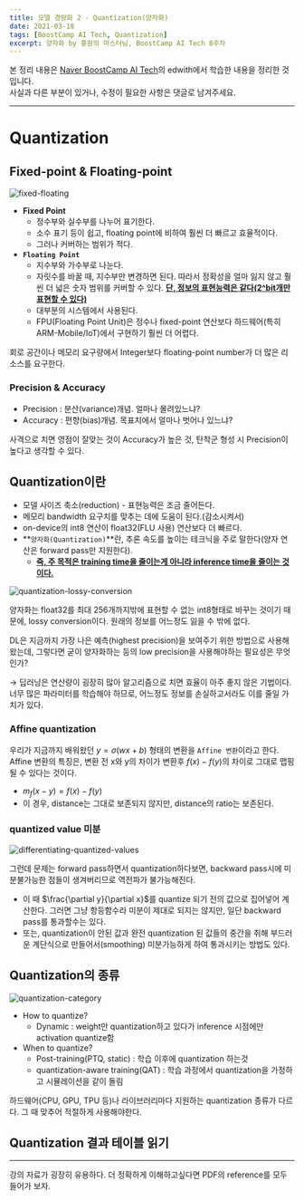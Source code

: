 ```yaml
---
title: 모델 경량화 2 - Quantization(양자화)
date: 2021-03-18
tags: [BoostCamp AI Tech, Quantization]
excerpt: 양자화 by 홍원의 마스터님, BoostCamp AI Tech 8주차
---
```

본 정리 내용은 [Naver BoostCamp AI Tech](https://boostcamp.connect.or.kr/)의 edwith에서 학습한 내용을 정리한 것입니다.  
사실과 다른 부분이 있거나, 수정이 필요한 사항은 댓글로 남겨주세요.

---

# Quantization

## Fixed-point & Floating-point

![fixed-floating](./img/lightweight/fixed-floating.png)

- **Fixed Point**
    - 정수부와 실수부를 나누어 표기한다.
    - 소수 표기 등이 쉽고, floating point에 비하여 훨씬 더 빠르고 효율적이다.
    - 그러나 커버하는 범위가 적다.
- **`Floating Point`**
    - 지수부와 가수부로 나눈다.
    - 자릿수를 바꿀 때, 지수부만 변경하면 된다. 따라서 정확성을 얼마 잃지 않고 훨씬 더 넓은 숫자 범위를 커버할 수 있다. **<U>단, 정보의 표현능력은 같다(2^bit개만 표현할 수 있다)</U>**
    - 대부분의 시스템에서 사용된다.
    - FPU(Floating Point Unit)은 정수나 fixed-point 연산보다 하드웨어(특히 ARM-Mobile/IoT)에서 구현하기 훨씬 더 어렵다.

회로 공간이나 메모리 요구량에서 Integer보다 floating-point number가 더 많은 리소스를 요구한다.

### Precision & Accuracy

- Precision : 분산(variance)개념. 얼마나 몰려있느냐?
- Accuracy : 편향(bias)개념. 목표치에서 얼마나 벗어나 있느냐?

사격으로 치면 영점이 잘맞는 것이 Accuracy가 높은 것, 탄착군 형성 시 Precision이 높다고 생각할 수 있다.

## Quantization이란

- 모델 사이즈 축소(reduction) - 표현능력은 조금 줄어든다.
- 메모리 bandwidth 요구치를 맞추는 데에 도움이 된다.(감소시켜서)
- on-device의 int8 연산이 float32(FLU 사용) 연산보다 더 빠르다.
- **`양자화(Quantization)`**란, 추론 속도를 높이는 테크닉을 주로 말한다(양자 연산은 forward pass만 지원한다).
    - **<U>즉, 주 목적은 training time을 줄이는게 아니라 inference time을 줄이는 것이다.</U>**

![quantization-lossy-conversion](./img/lightweight/quantization-lossy-conversion.png)

양자화는 float32를 최대 256개까지밖에 표현할 수 없는 int8형태로 바꾸는 것이기 때문에, lossy conversion이다. 원래의 정보를 어느정도 잃을 수 밖에 없다.

DL은 지금까지 가장 나은 예측(highest precision)을 보여주기 위한 방법으로 사용해왔는데, 그렇다면 굳이 양자화하는 등의 low precision을 사용해야하는 필요성은 무엇인가?

→ 딥러닝은 연산량이 굉장히 많아 알고리즘으로 치면 효율이 아주 좋지 않은 기법이다. 너무 많은 파라미터를 학습해야 하므로, 어느정도 정보를 손실하고서라도 이를 줄일 가치가 있다.

### Affine quantization

우리가 지금까지 배워왔던 $y=\sigma(wx+b)$ 형태의 변환을 `Affine 변환`이라고 한다. Affine 변환의 특징은, 변환 전 x와 y의 차이가 변환후 $f(x)-f(y)$의 차이로 그대로 맵핑될 수 있다는 것이다.

- $m_f(x-y) = f(x)-f(y)$
- 이 경우, distance는 그대로 보존되지 않지만, distance의 ratio는 보존된다.

### quantized value 미분

![differentiating-quantized-values](./img/lightweight/differentiating-quantized-values.png)

그런데 문제는 forward pass하면서 quantization하다보면, backward pass시에 미분불가능한 점들이 생겨버리므로 역전파가 불가능해진다.

- 이 때 $\frac{\partial y}{\partial x}$를 quantize 되기 전의 값으로 집어넣어 계산한다. 그러면 그냥 항등함수라 미분이 제대로 되지는 않지만, 일단 backward pass를 통과할수는 있다.
- 또는, quantization이 안된 값과 완전 quantization 된 값들의 중간을 취해 부드러운 계단식으로 만들어서(smoothing) 미분가능하게 하여 통과시키는 방법도 있다.

## Quantization의 종류

![quantization-category](./img/lightweight/quantization-category.png)

- How to quantize?
    - Dynamic : weight만 quantization하고 있다가 inference 시점에만 activation quantize함
- When to quantize?
    - Post-training(PTQ, static) : 학습 이후에 quantization 하는것
    - quantization-aware training(QAT) : 학습 과정에서 quantization을 가정하고 시뮬레이션을 같이 돌림

하드웨어(CPU, GPU, TPU 등)나 라이브러리마다 지원하는 quantization 종류가 다르다. 그 때 맞추어 적절하게 사용해야한다.

## Quantization 결과 테이블 읽기

---

강의 자료가 굉장히 유용하다. 더 정확하게 이해하고싶다면 PDF의 reference를 모두 들어가 보자.